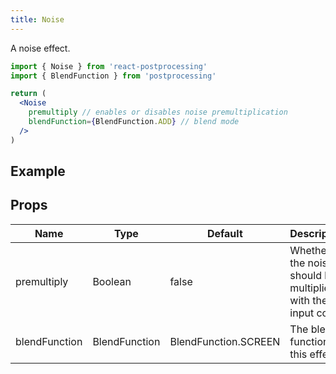 ```yaml
---
title: Noise
---
```


A noise effect.

```jsx
import { Noise } from 'react-postprocessing'
import { BlendFunction } from 'postprocessing'

return (
  <Noise
    premultiply // enables or disables noise premultiplication
    blendFunction={BlendFunction.ADD} // blend mode
  />
)
```

## Example

<Demo showCode mainFile="/src/App.js" title="Noise" url="6whxh" />

## Props

| Name          | Type          | Default              | Description                                                  |
| ------------- | ------------- | -------------------- | ------------------------------------------------------------ |
| premultiply   | Boolean       | false                | Whether the noise should be multiplied with the input color. |
| blendFunction | BlendFunction | BlendFunction.SCREEN | The blend function of this effect.                           |
